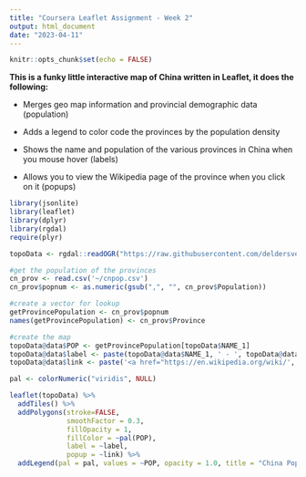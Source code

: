 ```yaml
---
title: "Coursera Leaflet Assignment - Week 2"
output: html_document
date: "2023-04-11"
---
```


```r
knitr::opts_chunk$set(echo = FALSE)
```

**This is a funky little interactive map of China written in Leaflet, it does the following:**

-   Merges geo map information and provincial demographic data (population)

-   Adds a legend to color code the provinces by the population density

-   Shows the name and population of the various provinces in China when you mouse hover (labels)

-   Allows you to view the Wikipedia page of the province when you click on it (popups)

```r
library(jsonlite)
library(leaflet)
library(dplyr)
library(rgdal)
require(plyr)

topoData <- rgdal::readOGR("https://raw.githubusercontent.com/deldersveld/topojson/master/countries/china/china-provinces.json", verbose=FALSE)

#get the population of the provinces
cn_prov <- read.csv('~/cnpop.csv')
cn_prov$popnum <- as.numeric(gsub(",", "", cn_prov$Population))

#create a vector for lookup
getProvincePopulation <- cn_prov$popnum
names(getProvincePopulation) <- cn_prov$Province

#create the map
topoData@data$POP <- getProvincePopulation[topoData$NAME_1]
topoData@data$label <- paste(topoData@data$NAME_1, ' - ', topoData@data$POP / 1000000, 'M')
topoData@data$link <- paste('<a href="https://en.wikipedia.org/wiki/', topoData@data$NAME_1,'">link</a>')

pal <- colorNumeric("viridis", NULL)

leaflet(topoData) %>%
  addTiles() %>%
  addPolygons(stroke=FALSE,
              smoothFactor = 0.3,
              fillOpacity = 1,
              fillColor = ~pal(POP),
              label = ~label,
              popup = ~link) %>%
  addLegend(pal = pal, values = ~POP, opacity = 1.0, title = "China Population")
```
